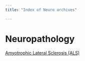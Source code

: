 ```yaml
---
title: "Index of Neuro archives"

---
```


# Neuropathology

[Amyotrophic Lateral Sclerosis (ALS)]({{< ref-amyotrophic-lateral-sclerosis >}})
